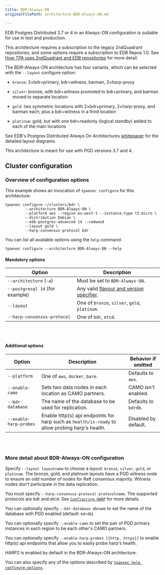 ```yaml
---
title: BDR-Always-ON
originalFilePath: architecture-BDR-Always-ON.md

---
```


EDB Postgres Distributed 3.7 or 4 in an Always-ON
configuration is suitable for use in test and production.

This architecture requires a subscription to the legacy 2ndQuadrant
repositories, and some options require a subscription to EDB Repos 1.0.
See [How TPA uses 2ndQuadrant and EDB repositories](reference/2q_and_edb_repositories/)
for more detail.

The BDR-Always-ON architecture has four variants, which can be
selected with the `--layout` configure option:

-   `bronze`: 2×bdr+primary, bdr+witness, barman, 2×harp-proxy

-   `silver`: bronze, with bdr+witness promoted to bdr+primary, and barman
    moved to separate location

-   `gold`: two symmetric locations with 2×bdr+primary, 2×harp-proxy,
    and barman each; plus a bdr+witness in a third location

-   `platinum`: gold, but with one bdr+readonly (logical standby) added to
    each of the main locations

See EDB's Postgres Distributed Always On Architectures
[whitepaper](https://www.enterprisedb.com/promote/bdr-always-on-architectures)
for the detailed layout diagrams.

This architecture is meant for use with PGD versions 3.7 and 4.

## Cluster configuration

### Overview of configuration options

This example shows an invocation of `tpaexec configure` for this architecture:

```shell
tpaexec configure ~/clusters/bdr \
         --architecture BDR-Always-ON \
         --platform aws --region eu-west-1 --instance-type t3.micro \
         --distribution Debian \
         --edb-postgres-advanced 14 --redwood
         --layout gold \
         --harp-consensus-protocol bdr
```

You can list all available options using the `help` command.

```shell
tpaexec configure --architecture BDR-Always-ON --help
```

#### Mandatory options

| Option                          | Description                                                                                 |
| ------------------------------- | ------------------------------------------------------------------------------------------- |
| `--architecture` (`-a`)         | Must be set to `BDR-Always-ON`.                                                             |
| `--postgresql 14` (for example) | Any valid [flavour and version specifier](tpaexec-configure/#postgres-flavour-and-version). |
| `--layout`                      | One of `bronze`, `silver`, `gold`, `platinum`.                                              |
| `--harp-consensus-protocol`     | One of `bdr`, `etcd`.                                                                       |

<br/><br/>

#### Additional options

| Option                 | Description                                                                                     | Behavior if omitted  |
| ---------------------- | ----------------------------------------------------------------------------------------------- | -------------------- |
| `--platform`           | One of `aws`, `docker`, `bare`.                                                                 | Defaults to `aws`.   |
| `--enable-camo`        | Sets two data nodes in each location as CAMO partners.                                          | CAMO isn't enabled.  |
| `--bdr-database`       | The name of the database to be used for replication.                                            | Defaults to `bdrdb`. |
| `--enable-harp-probes` | Enable http(s) api endpoints for harp such as `health/is-ready` to allow probing harp's health. | Disabled by default. |

<br/><br/>

### More detail about BDR-Always-ON configuration

Specify `--layout layoutname` to choose a layout:
`bronze`, `silver`, `gold`, or
`platinum`. The bronze, gold, and platinum layouts have a PGD witness node
to ensure an odd number of nodes for Raft consensus majority. Witness nodes don't
participate in the data replication.

You must specify `--harp-consensus-protocol protocolname`. The supported
protocols are bdr and etcd. See [`Configuring HARP`](reference/harp/) for more details.

You can optionally specify `--bdr-database dbname` to set the name of
the database with PGD enabled (default: `bdrdb`).

You can optionally specify `--enable-camo` to set the pair of PGD
primary instances in each region to be each other's CAMO partners.

You can optionally specify `--enable-harp-probes [{http, https}]` to
enable http(s) api endpoints that allow you to easily probe harp's health.

HARP2 is enabled by default in the BDR-Always-ON architecture.

You can also specify any of the options described by
[`tpaexec help configure-options`](tpaexec-configure/).
